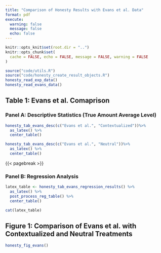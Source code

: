 ```yaml
---
title: "Comparison of Honesty Results with Evans et al. Data"
format: pdf  
execute: 
  warning: false
  message: false
  echo: false
---
```


```r
knitr::opts_knit$set(root.dir = "..")
knitr::opts_chunk$set(
  cache = FALSE, echo = FALSE, message = FALSE, warning = FALSE
)
```


```r
source("code/utils.R")
source("code/honesty_create_result_objects.R")
honesty_read_exp_data()
honesty_read_evans_data()
```

## Table 1: Evans et al. Comaprison

### Panel A: Descriptive Statistics (True Amount Average Level)

```r
honesty_tab_evans_desc(c("Evans et al.", "Contextualized"))%>%
  as_latex() %>%
  center_table()
```

```r
honesty_tab_evans_desc(c("Evans et al.", "Neutral"))%>%
  as_latex() %>%
  center_table()
```


{{< pagebreak >}}

### Panel B: Regression Analysis

```r
latex_table <- honesty_tab_evans_regression_results() %>%
  as_latex() %>%
  post_process_reg_table() %>%
  center_table()

cat(latex_table)
```


## Figure 1: Comparison of Evans et al. with Contextualized and Neutral Treatments

```r
honesty_fig_evans()
```



